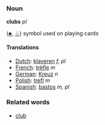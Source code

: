 ===Noun===
'''clubs''' ''pl''

([[♣]], [[♧]]) symbol used on playing cards

====Translations====
*[[Dutch]]: [[klaveren]] ''f, pl''
*[[French]]: [[trèfle]] ''m''
*[[German]]: [[Kreuz]] ''n''
*[[Polish]]: [[trefl]] ''m''
*[[Spanish]]: [[bastos]] ''m, pl''

===Related words===
* [[club]]